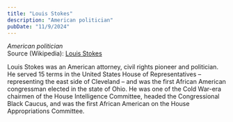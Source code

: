 ```yaml
---
title: "Louis Stokes"
description: "American politician"
pubDate: "11/9/2024"
---
```


*American politician*  
Source (Wikipedia): [Louis Stokes][1]

Louis Stokes was an American attorney, civil rights pioneer and politician. He served 15 terms in the United States House of Representatives – representing the east side of Cleveland – and was the first African American congressman elected in the state of Ohio. He was one of the Cold War-era chairmen of the House Intelligence Committee, headed the Congressional Black Caucus, and was the first African American on the House Appropriations Committee.

[1]: https://en.wikipedia.org/wiki/Louis_Stokes
